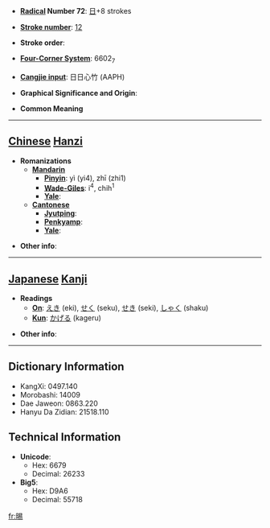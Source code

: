 * '''[[Wiktionary:Chinese radical index| Radical]] Number 72''': [[Wiktionary:Chinese radical index 日|日]]+8 strokes

* '''[[Wiktionary:Chinese total strokes index|Stroke number]]''': [[Wiktionary:Chinese total strokes index 12|12]]

* '''Stroke order''': 

* '''[[Wiktionary:Chinese four corner index|Four-Corner System]]''': 6602<sub>7</sub>

* '''[[Wiktionary:Chinese Cangjie index|Cangjie input]]''': 日日心竹 (AAPH)

* '''Graphical Significance and Origin''': 

* '''Common Meaning'''

----

== [[Chinese]] [[Hanzi]] ==

* '''Romanizations'''
** '''[[Mandarin]]'''
*** '''[[Pinyin]]''': yì (yi4), zhī (zhi1)
*** '''[[Wade-Giles]]''': i<sup>4</sup>, chih<sup>1</sup>
*** '''[[Yale]]''': 
** '''[[Cantonese]]'''
*** '''[[Jyutping]]''':
*** '''[[Penkyamp]]''': 
*** '''[[Yale]]''': 

* '''Other info''': 

----

== [[Japanese]] [[Kanji]] ==

* '''Readings'''
** '''[[On]]''': [[えき]] (eki), [[せく]] (seku), [[せき]] (seki), [[しゃく]] (shaku)
** '''[[Kun]]''': [[かげる]] (kageru)

* '''Other info''':  

----

== Dictionary Information ==

* KangXi: 0497.140
* Morobashi: 14009
* Dae Jaweon: 0863.220
* Hanyu Da Zidian: 21518.110

== Technical Information ==

* '''Unicode''':
** Hex: 6679
** Decimal: 26233
* '''Big5''':
** Hex: D9A6
** Decimal: 55718

[[fr:晹]]